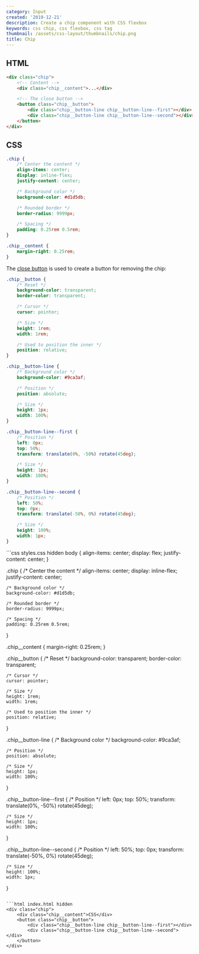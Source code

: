 ```yaml
---
category: Input
created: '2019-12-21'
description: Create a chip component with CSS flexbox
keywords: css chip, css flexbox, css tag
thumbnail: /assets/css-layout/thumbnails/chip.png
title: Chip
---
```


## HTML

```html
<div class="chip">
    <!-- Content -->
    <div class="chip__content">...</div>

    <!-- The close button -->
    <button class="chip__button">
        <div class="chip__button-line chip__button-line--first"></div>
        <div class="chip__button-line chip__button-line--second"></div>
    </button>
</div>
```

## CSS

```css
.chip {
    /* Center the content */
    align-items: center;
    display: inline-flex;
    justify-content: center;

    /* Background color */
    background-color: #d1d5db;

    /* Rounded border */
    border-radius: 9999px;

    /* Spacing */
    padding: 0.25rem 0.5rem;
}

.chip__content {
    margin-right: 0.25rem;
}
```

The [close button](https://phuoc.ng/collection/css-layout/close-button) is used to create a button for removing the chip:

```css
.chip__button {
    /* Reset */
    background-color: transparent;
    border-color: transparent;

    /* Cursor */
    cursor: pointer;

    /* Size */
    height: 1rem;
    width: 1rem;

    /* Used to position the inner */
    position: relative;
}

.chip__button-line {
    /* Background color */
    background-color: #9ca3af;

    /* Position */
    position: absolute;

    /* Size */
    height: 1px;
    width: 100%;
}

.chip__button-line--first {
    /* Position */
    left: 0px;
    top: 50%;
    transform: translate(0%, -50%) rotate(45deg);

    /* Size */
    height: 1px;
    width: 100%;
}

.chip__button-line--second {
    /* Position */
    left: 50%;
    top: 0px;
    transform: translate(-50%, 0%) rotate(45deg);

    /* Size */
    height: 100%;
    width: 1px;
}
```

<Playground>
```css styles.css hidden
body {
    align-items: center;
    display: flex;
    justify-content: center;
}

.chip {
    /* Center the content */
    align-items: center;
    display: inline-flex;
    justify-content: center;

    /* Background color */
    background-color: #d1d5db;

    /* Rounded border */
    border-radius: 9999px;

    /* Spacing */
    padding: 0.25rem 0.5rem;
}

.chip__content {
    margin-right: 0.25rem;
}

.chip__button {
    /* Reset */
    background-color: transparent;
    border-color: transparent;

    /* Cursor */
    cursor: pointer;

    /* Size */
    height: 1rem;
    width: 1rem;

    /* Used to position the inner */
    position: relative;
}

.chip__button-line {
    /* Background color */
    background-color: #9ca3af;

    /* Position */
    position: absolute;

    /* Size */
    height: 1px;
    width: 100%;
}

.chip__button-line--first {
    /* Position */
    left: 0px;
    top: 50%;
    transform: translate(0%, -50%) rotate(45deg);

    /* Size */
    height: 1px;
    width: 100%;
}

.chip__button-line--second {
    /* Position */
    left: 50%;
    top: 0px;
    transform: translate(-50%, 0%) rotate(45deg);

    /* Size */
    height: 100%;
    width: 1px;
}
```

```html index.html hidden
<div class="chip">
    <div class="chip__content">CSS</div>
    <button class="chip__button">
        <div class="chip__button-line chip__button-line--first"></div>
        <div class="chip__button-line chip__button-line--second"></div>
    </button>
</div>
```
</Playground>
